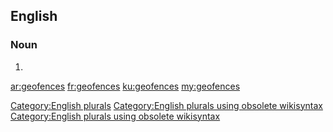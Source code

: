 ==English==

===Noun===
{{head|en}}

# {{plural of|geofence}}

[[Category:English plurals]][[Category:English plurals using obsolete wikisyntax]][[Category:English plurals using obsolete wikisyntax]]

[[ar:geofences]]
[[fr:geofences]]
[[ku:geofences]]
[[my:geofences]]